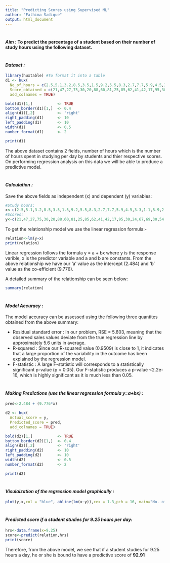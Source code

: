 ```yaml
---
title: "Predicting Scores using Supervised ML"
author: "Fathima Sadique"
output: html_document
---
```


# 

#### *Aim* : To predict the percentage of a student based on their number of study hours using the following dataset.

#  

#### *Dataset :*
```r
library(huxtable) #To format it into a table
d1 <- hux(
  No_of_hours = c(2.5,5.1,3.2,8.5,3.5,1.5,9.2,5.5,8.3,2.7,7.7,5.9,4.5,3.3,1.1,8.9,2.5,1.9,6.1,7.4,2.7,4.8,3.8,6.9,7.8),
  Score_obtained = c(21,47,27,75,30,20,88,60,81,25,85,62,41,42,17,95,30,24,67,69,30,54,35,76,86),
  add_colnames = TRUE)

bold(d1)[1,]           <- TRUE
bottom_border(d1)[1,]  <- 0.4
align(d1)[,2]          <- 'right'
right_padding(d1)      <- 10
left_padding(d1)       <- 10
width(d1)              <- 0.5
number_format(d1)      <- 2

print(d1)
```

The above dataset contains 2 fields, number of hours which is the number of hours spent in studying per day by students and thier respective scores. On performing regression analysis on this data we will be able to produce a predictive model.

#  

#### *Calculation :*

Save the above fields as independent (x) and dependent (y) variables:
```r
#Study hours:
x<-c(2.5,5.1,3.2,8.5,3.5,1.5,9.2,5.5,8.3,2.7,7.7,5.9,4.5,3.3,1.1,8.9,2.5,1.9,6.1,7.4,2.7,4.8,3.8,6.9,7.8)
#Scores:
y<-c(21,47,27,75,30,20,88,60,81,25,85,62,41,42,17,95,30,24,67,69,30,54,35,76,86)
```


To get the relationship model we use the linear regression formula:-
```r
relation<-lm(y~x)
print(relation)
```

Linear regression follows the formula y = a + bx where y is the response varible, x is the predictor variable and a and b are constants. From the above relationship we have our 'a' value as the intercept (2.484) and 'b' value as the co-efficient (9.776).


A detailed summary of the relationship can be seen below:
```r
summary(relation)
```

#  

#### *Model Accuracy :*
The model accuracy can be assessed using the following three quantites obtained from the above summary:

* Residual standard error : In our problem, RSE = 5.603, meaning that the observed sales values deviate from the true regression line by approximately 5.6 units in average.
* R-squared : Since our R-squared value (0.9509) is close to 1, it indicates that a large proportion of the variability in the outcome has been explained by the regression model.
* F-statistic : A large F-statistic will corresponds to a statistically significant p-value (p < 0.05). Our F-statistic produces a p-value <2.2e-16, which is highly significant as it is much less than 0.05.

#  

#### *Making Predictions (use the linear regression formula y=a+bx) :*
```r
pred<-2.484 + (9.776*x)

d2 <- hux(
  Actual_score = y,
  Predicted_score = pred,
  add_colnames = TRUE)

bold(d2)[1,]           <- TRUE
bottom_border(d2)[1,]  <- 0.4
align(d2)[,2]          <- 'right'
right_padding(d2)      <- 10
left_padding(d2)       <- 10
width(d2)              <- 0.5
number_format(d2)      <- 2

print(d2)
```

#  

#### *Visulaization of the regression model graphically :*
```r
plot(y,x,col = "blue", abline(lm(x~y)),cex = 1.3,pch = 16, main="No. of hours and score regression",xlab = "Score obtained",ylab = "Time studied (in hours)")
```

#  

#### *Predicted score if a student studies for 9.25 hours per day:*
```r
hrs<-data.frame(x=9.25)
score<-predict(relation,hrs)
print(score)
``` 
Therefore, from the above model, we see that if a student studies for 9.25 hours a day, he or she is bound to have a predictive score of **92.91** 